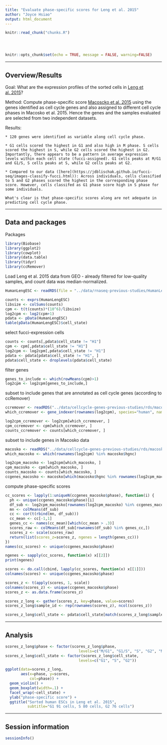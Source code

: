 ```yaml
---
title: "Evaluate phase-specific scores for Leng et al. 2015"
author: "Joyce Hsiao"
output: html_document
---
```


<!-- The file analysis/chunks.R contains chunks that define default settings
shared across the workflowr files. -->
```r
knitr::read_chunk("chunks.R")
```

<!-- Update knitr chunk options -->
```r
```

<!-- Insert the date the file was last updated -->
```r
```

<!-- Insert the code version (Git commit SHA1) if Git repository exists and R
 package git2r is installed -->
```r
```

```r
knitr::opts_chunk$set(echo = TRUE, message = FALSE, warning=FALSE)
```

---

## Overview/Results

Goal: What are the expression profiles of the sorted cells in [Leng et al. 2015](doi:10.1038/nmeth.3549)?

Method: Compute phase-specific score [Macoscko et al. 2015](http://dx.doi.org/10.1016/j.cell.2015.05.002) using the genes identified as cell cycle genes and also assigned to different cell cycle phases in Macosko et al. 2015. Hence the genes and the samples evaluated are selected from two independent datasets.

Results: 

    * 120 genes were identified as variable along cell cycle phase. 
    
    * G1 cells scored the highest in G1 and also high in M phase. S cells scored the highest in S, while G2 cells scored the highest in G2. Importantly, there appears to be a pattern in average expression levels within each cell state (fucci-assigned). G1 cells peaks at M/G1 and G1/S, S cells peaks at S, while G2 cells peaks at G2. 

    * Compared to our data ([here](https://jdblischak.github.io/fucci-seq/images-classify-fucci.html)): Across individuals, cells classified to S and G2 phases scored the highest in the corresponding phase score. However, cells classifed as G1 phase score high in S phase for some individuals. 
    
    What's clear is that phase-specific scores along are not adequate in predicting cell cycle phase. 

---

## Data and packages

Packages

```r
library(Biobase)
library(ggplot2)
library(cowplot)
library(data.table)
library(tidyr)
library(ccRemover)
```

Load Leng et al. 2015 data from GEO - already filtered for low-quality samples, and count data was median-normalized. 

```r
HumanLengESC <- readRDS(file = "../data/rnaseq-previous-studies/HumanLengESC.rds")

counts <- exprs(HumanLengESC)
libsize <- colSums(counts)
cpm <- t(t(counts)*(10^6)/libsize)
log2cpm <- log2(cpm+1)
pdata <- pData(HumanLengESC)
table(pData(HumanLengESC)$cell_state)
```

select fucci-expression cells

```r
counts <- counts[,pdata$cell_state != "H1"]
cpm <- cpm[,pdata$cell_state != "H1"]
log2cpm <- log2cpm[,pdata$cell_state != "H1"]
pdata <- pdata[pdata$cell_state != "H1", ]
pdata$cell_state <- droplevels(pdata$cell_state)
```

filter genes

```r
genes_to_include <- which(rowMeans(cpm)>1)
log2cpm <- log2cpm[genes_to_include,]
```

subset to include genes that are annotated as cell cycle genes (according to ccRemover)

```r
ccremover <- readRDS("../data/cellcycle-genes-previous-studies/rds/macosko-2015.rds")
which_ccremover <- gene_indexer(rownames(log2cpm), species="human", name_type="symbol")

log2cpm_ccremover <- log2cpm[which_ccremover, ]
cpm_ccremover <- cpm[which_ccremover, ]
counts_ccremover <- counts[which_ccremover, ]
```

subset to include genes in Macosko data

```r
macosko <- readRDS("../data/cellcycle-genes-previous-studies/rds/macosko-2015.rds")
which_macosko <- which(rownames(log2cpm) %in% macosko$hgnc)

log2cpm_macosko <- log2cpm[which_macosko, ]
cpm_macosko <- cpm[which_macosko, ]
counts_macosko <- counts[which_macosko, ]
ccgenes_macosko <- macosko[which(macosko$hgnc %in% rownames(log2cpm_macosko)), ]
```

compute phase-specific scores

```r
cc_scores <- lapply(1:uniqueN(ccgenes_macosko$phase), function(i) {
  ph <- unique(ccgenes_macosko$phase)[i]
  df_sub <- log2cpm_macosko[rownames(log2cpm_macosko) %in% ccgenes_macosko$hgnc[ccgenes_macosko$phase == ph],]
  mn <- colMeans(df_sub)
  cc <- cor(t(rbind(mn, df_sub)))
  cc_mean <- cc[-1,1]
  genes_cc <- names(cc_mean)[which(cc_mean > .3)]
  scores_raw <- colMeans(df_sub[rownames(df_sub) %in% genes_cc,])
  scores_z <- scale(scores_raw)
  return(list(scores_z=scores_z, ngenes = length(genes_cc)))
})
names(cc_scores) <- unique(ccgenes_macosko$phase)

ngenes <- sapply(cc_scores, function(x) x[[2]])
print(ngenes)

scores <- do.call(cbind, lapply(cc_scores, function(x) x[[1]]))
colnames(scores) <- unique(ccgenes_macosko$phase)

scores_z <- t(apply(scores, 1, scale))
colnames(scores_z) <- unique(ccgenes_macosko$phase)
scores_z <- as.data.frame(scores_z)

scores_z_long <- gather(scores_z, key=phase, value=scores)
scores_z_long$sample_id <- rep(rownames(scores_z), ncol(scores_z))

scores_z_long$cell_state <- pdata$cell_state[match(scores_z_long$sample_id, rownames(pdata))]
```


---


## Analysis

```r
scores_z_long$phase <- factor(scores_z_long$phase, 
                                 levels=c("M/G1", "G1/S", "S", "G2", "M"))
scores_z_long$cell_state <- factor(scores_z_long$cell_state, 
                                 levels=c("G1", "S", "G2"))

ggplot(data=scores_z_long, 
       aes(x=phase, y=scores, 
           col=phase)) +
  geom_violin() +
  geom_boxplot(width=.1) +
  facet_wrap(~cell_state) +
  ylab("phase-specific score") +
  ggtitle("Sorted human ESCs in Leng et al. 2015",
          subtitle="G1 91 cells, S 80 cells, G2 76 cells")
```

---

## Session information

```r
sessionInfo()
```




